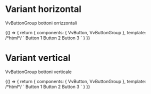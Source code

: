 

<Meta title="Components/VvButtonGroup/Vertical" component={VvButtonGroup} />

# Variant horizontal

VvButtonGroup bottoni orrizzontali

<Canvas>
	<Story name="variant-horizontal">
		{() => {
			return {
				components: { VvButton, VvButtonGroup },
				template:
					/*html*/
					`
                        <vv-button-group>
                            <vv-button name="1a">Button 1</vv-button>
                            <vv-button name="2b">Button 2</vv-button>
                            <vv-button name="3c">Button 3</vv-button>
                        </vv-button-group>
                    `
			}
		}}
	</Story>
</Canvas>

# Variant vertical

VvButtonGroup bottoni verticale

<Canvas>
	<Story name="variant-vertical">
		{() => {
			return {
				components: { VvButton, VvButtonGroup },
				template:
					/*html*/
					`
                        <vv-button-group vertical>
                            <vv-button name="1a">Button 1</vv-button>
                            <vv-button name="2b">Button 2</vv-button>
                            <vv-button name="3c">Button 3</vv-button>
                        </vv-button-group>
                    `
			}
		}}
	</Story>
</Canvas>
